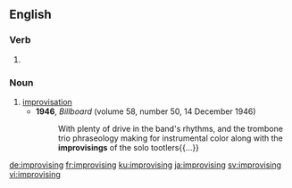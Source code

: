 ==English==

===Verb===
{{head|en|present participle}}

# {{present participle of|improvise|lang=en|nocat=1}}

===Noun===
{{en-noun}}

# [[improvisation]]
#* '''1946''', ''Billboard'' (volume 58, number 50, 14 December 1946)
#*: With plenty of drive in the band's rhythms, and the trombone trio phraseology making for instrumental color along with the '''improvisings''' of the solo tootlers{{...}}

[[de:improvising]]
[[fr:improvising]]
[[ku:improvising]]
[[ja:improvising]]
[[sv:improvising]]
[[vi:improvising]]